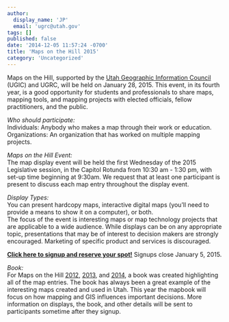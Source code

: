 ```yaml
---
author:
  display_name: 'JP'
  email: 'ugrc@utah.gov'
tags: []
published: false
date: '2014-12-05 11:57:24 -0700'
title: 'Maps on the Hill 2015'
category: 'Uncategorized'
---
```


<p>Maps on the Hill, supported by the <a href="https://ugic.org/">Utah Geographic Information Council</a> (UGIC) and UGRC, will be held on January 28, 2015. This event, in its fourth year, is a good opportunity for students and professionals to share maps, mapping tools, and mapping projects with elected officials, fellow practitioners, and the public.</p>
<p><em>Who should participate:</em><br />
Individuals: Anybody who makes a map through their work or education.<br />
Organizations: An organization that has worked on multiple mapping projects.</p>
<p><em>Maps on the Hill Event:</em><br />
The map display event will be held the first Wednesday of the 2015 Legislative session, in the Capitol Rotunda from 10:30 am - 1:30 pm, with set-up time beginning at 9:30am. We request that at least one participant is present to discuss each map entry throughout the display event.</p>
<p><em>Display Types:</em><br />
You can present hardcopy maps, interactive digital maps (you’ll need to provide a means to show it on a computer), or both.<br />
The focus of the event is interesting maps or map technology projects that are applicable to a wide audience. While displays can be on any appropriate topic, presentations that may be of interest to decision makers are strongly encouraged. Marketing of specific product and services is discouraged.</p>
<p><strong><a href="https://docs.google.com/forms/d/11e8Wrl7hhsfYFB-iersbghq-G-yz0OWftfpgFrw9CoE/viewform?usp=send_form">Click here to signup and reserve your spot!</a></strong> Signups close January 5, 2015.</p>
<p><em>Book:</em><br />
For Maps on the Hill <a href="{% link downloads/2012MapsOnTheHill_bookletSM.pdf %}">2012</a>, <a href="{% link downloads/MapsontheHillMapBook2013.pdf %}">2013</a>, and <a href="{% link downloads/Maps-on-the-Hill-Map-Book-2014-web.pdf %}">2014</a>, a book was created highlighting all of the map entries. The book has always been a great example of the interesting maps created and used in Utah. This year the mapbook will focus on how mapping and GIS influences important decisions. More information on displays, the book, and other details will be sent to participants sometime after they signup.</p>

<Contacts subject={frontmatter.title} contactKey='ugrc' />
